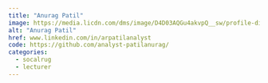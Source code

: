 ```yaml
---
title: "Anurag Patil"
image: https://media.licdn.com/dms/image/D4D03AQGu4akvpQ__sw/profile-displayphoto-shrink_400_400/0/1691462704449?e=1715212800&v=beta&t=0CrRyNUM9u_MUqlpKqw5h2tef6W9vln10u6tzSlbJxQ
alt: "Anurag Patil"
href: www.linkedin.com/in/arpatilanalyst
code: https://github.com/analyst-patilanurag/
categories:
  - socalrug
  - lecturer
---
```

